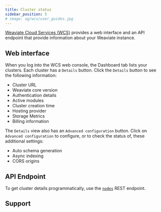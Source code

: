 ```yaml
---
title: Cluster status
sidebar_position: 5
# image: og/wcs/user_guides.jpg
---
```


[Weaviate Cloud Services (WCS)](https://console.weaviate.cloud/) provides a web interface and an API endpoint that provide information about your Weaviate instance.

## Web interface

When you log into the WCS web console, the Dashboard tab lists your clusters. Each cluster has a `Details` button. Click the `Details` button to see the following information:

- Cluster URL
- Weaviate core version
- Authentication details
- Active modules
- Cluster creation time
- Hosting provider
- Storage Metrics
- Billing information

The `Details` view also has an `Advanced configuration` button. Click on `Advanced configuration` to configure, or to check the status of, these additional settings:

- Auto schema generation
- Async indexing
- CORS origins


## API Endpoint

To get cluster details programmatically, use the [`nodes`](../../weaviate/config-refs/nodes.md) REST endpoint.


<APIOutputs />

## Support


<SupportAndTrouble />
